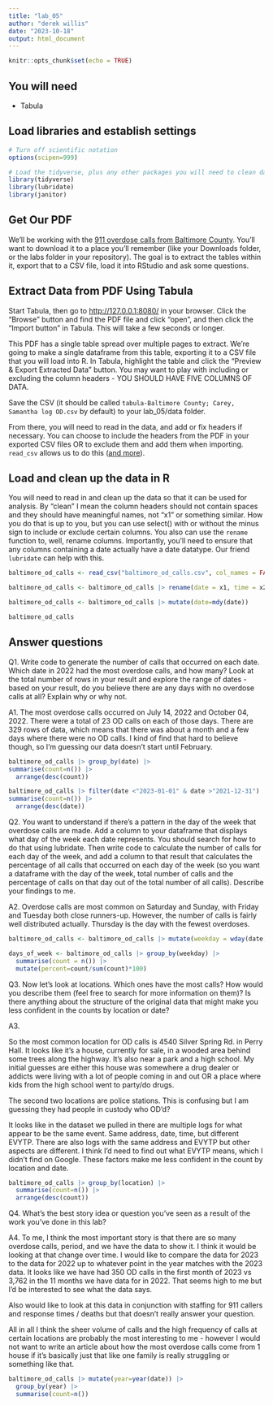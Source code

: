 ```yaml
---
title: "lab_05"
author: "derek willis"
date: "2023-10-18"
output: html_document
---
```


```r
knitr::opts_chunk$set(echo = TRUE)
```

## You will need

-   Tabula

## Load libraries and establish settings

```r
# Turn off scientific notation
options(scipen=999)

# Load the tidyverse, plus any other packages you will need to clean data and work with dates.
library(tidyverse)
library(lubridate)
library(janitor)
```

## Get Our PDF

We'll be working with the [911 overdose calls from Baltimore County](https://drive.google.com/file/d/1qkYuojGF_6WKFr5aNQxmewDzcKyOiJFr/view?usp=share_link). You'll want to download it to a place you'll remember (like your Downloads folder, or the labs folder in your repository). The goal is to extract the tables within it, export that to a CSV file, load it into RStudio and ask some questions.

## Extract Data from PDF Using Tabula

Start Tabula, then go to <http://127.0.0.1:8080/> in your browser. Click the "Browse" button and find the PDF file and click "open", and then click the "Import button" in Tabula. This will take a few seconds or longer.

This PDF has a single table spread over multiple pages to extract. We're going to make a single dataframe from this table, exporting it to a CSV file that you will load into R. In Tabula, highlight the table and click the "Preview & Export Extracted Data" button. You may want to play with including or excluding the column headers - YOU SHOULD HAVE FIVE COLUMNS OF DATA.

Save the CSV (it should be called `tabula-Baltimore County; Carey, Samantha log OD.csv` by default) to your lab_05/data folder.

From there, you will need to read in the data, and add or fix headers if necessary. You can choose to include the headers from the PDF in your exported CSV files OR to exclude them and add them when importing. `read_csv` allows us to do this ([and more](https://readr.tidyverse.org/reference/read_delim.html)).

## Load and clean up the data in R

You will need to read in and clean up the data so that it can be used for analysis. By "clean" I mean the column headers should not contain spaces and they should have meaningful names, not "x1" or something similar. How you do that is up to you, but you can use select() with or without the minus sign to include or exclude certain columns. You also can use the `rename` function to, well, rename columns. Importantly, you'll need to ensure that any columns containing a date actually have a date datatype. Our friend `lubridate` can help with this.

```r
baltimore_od_calls <- read_csv("baltimore_od_calls.csv", col_names = FALSE) |> clean_names()

baltimore_od_calls <- baltimore_od_calls |> rename(date = x1, time = x2, case_number = x3, evytp = x4, location = x5,)

baltimore_od_calls <- baltimore_od_calls |> mutate(date=mdy(date))

baltimore_od_calls 
```

## Answer questions

Q1. Write code to generate the number of calls that occurred on each date. Which date in 2022 had the most overdose calls, and how many? Look at the total number of rows in your result and explore the range of dates - based on your result, do you believe there are any days with no overdose calls at all? Explain why or why not.

A1.
The most overdose calls occurred on July 14, 2022 and October 04, 2022. There were a total of 23 OD calls on each of those days. There are 329 rows of data, which means that there was about a month and a few days where there were no OD calls. I kind of find that hard to believe though, so I'm guessing our data doesn't start until February.


```r
baltimore_od_calls |> group_by(date) |>
summarise(count=n()) |>
  arrange(desc(count))

baltimore_od_calls |> filter(date <"2023-01-01" & date >"2021-12-31") |> group_by(date) |>
summarise(count=n()) |>
  arrange(desc(date))
```

Q2. You want to understand if there's a pattern in the day of the week that overdose calls are made. Add a column to your dataframe that displays what day of the week each date represents. You should search for how to do that using lubridate. Then write code to calculate the number of calls for each day of the week, and add a column to that result that calculates the percentage of all calls that occurred on each day of the week (so you want a dataframe with the day of the week, total number of calls and the percentage of calls on that day out of the total number of all calls). Describe your findings to me.

A2.
Overdose calls are most common on Saturday and Sunday, with Friday and Tuesday both close runners-up. However, the number of calls is fairly well distributed actually. Thursday is the day with the fewest overdoses.

```r
baltimore_od_calls <- baltimore_od_calls |> mutate(weekday = wday(date, label = TRUE, abbr = FALSE))

days_of_week <- baltimore_od_calls |> group_by(weekday) |>
  summarise(count = n()) |>
  mutate(percent=count/sum(count)*100)
```

Q3. Now let's look at locations. Which ones have the most calls? How would you describe them (feel free to search for more information on them)? Is there anything about the structure of the original data that might make you less confident in the counts by location or date?

A3.

So the most common location for OD calls is 4540 Silver Spring Rd. in Perry Hall. It looks like it's a house, currently for sale, in a wooded area behind some trees along the highway. It's also near a park and a high school. My initial guesses are either this house was somewhere a drug dealer or addicts were living with a lot of people coming in and out OR a place where kids from the high school went to party/do drugs.

The second two locations are police stations. This is confusing but I am guessing they had people in custody who OD'd? 

It looks like in the dataset we pulled in there are multiple logs for what appear to be the same event. Same address, date, time, but different EVYTP. There are also logs with the same address and EVYTP but other aspects are different. I think I'd need to find out what EVYTP means, which I didn't find on Google. These factors make me less confident in the count by location and date. 

```r
baltimore_od_calls |> group_by(location) |>
  summarise(count=n()) |>
  arrange(desc(count))
```

Q4. What's the best story idea or question you've seen as a result of the work you've done in this lab?

A4.
To me, I think the most important story is that there are so many overdose calls, period, and we have the data to show it. I think it would be looking at that change over time. I would like to compare the data for 2023 to the data for 2022 up to whatever point in the year matches with the 2023 data. It looks like we have had 350 OD calls in the first month of 2023 vs 3,762 in the 11 months we have data for in 2022. That seems high to me but I'd be interested to see what the data says.

Also would like to look at this data in conjunction with staffing for 911 callers and response times / deaths but that doesn't really answer your question.

All in all I think the sheer volume of calls and the high frequency of calls at certain locations are probably the most interesting to me - however I would not want to write an article about how the most overdose calls come from 1 house if it's basically just that like one family is really struggling or something like that. 


```r
baltimore_od_calls |> mutate(year=year(date)) |>
  group_by(year) |>
  summarise(count=n())
```

